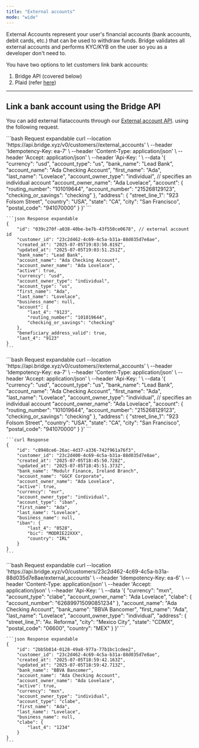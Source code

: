 ```yaml
---
title: "External accounts"
mode: "wide"
---
```


External Accounts represent your user's financial accounts (bank accounts, debit cards, etc.) that can be used to withdraw funds. Bridge validates all external accounts and performs KYC/KYB on the user so you as a developer don't need to.

You have two options to let customers link bank accounts:

1. Bridge API (covered below)
2. Plaid (refer [here](/platform/orchestration/external-accounts/plaid))

---

## **Link a bank account using the Bridge API**

You can add external fiataccounts through our [External account API](/api-reference/external-accounts/create-a-new-external-account). using the following request.

<Tabs>
  <Tab title="US Bank Account">
    ```bash Request expandable
    curl --location 'https://api.bridge.xyz/v0/customers/<customer-id>/external_accounts' \
    --header 'Idempotency-Key: ea-7' \
    --header 'Content-Type: application/json' \
    --header 'Accept: application/json' \
    --header 'Api-Key: <api-key>' \
    --data '{
      "currency": "usd",
      "account_type": "us",
      "bank_name": "Lead Bank",
      "account_name": "Ada Checking Account",
      "first_name": "Ada",
      "last_name": "Lovelace",
      "account_owner_type": "individual", // specifies an individual account
      "account_owner_name": "Ada Lovelace",
      "account": {
        "routing_number": "101019644",
        "account_number": "215268129123",
        "checking_or_savings": "checking"
      },
      "address": {
        "street_line_1": "923 Folsom Street",
        "country": "USA",
        "state": "CA",
        "city": "San Francisco",
        "postal_code": "941070000"
      }
    }'
    ```

    ```json Response expandable
    {
        "id": "039c270f-a038-40be-be7b-43f550ce0678", // external account id
        "customer_id": "23c2d462-4c69-4c5a-b31a-88d035d7e8ae",
        "created_at": "2025-07-05T19:03:50.819Z",
        "updated_at": "2025-07-05T19:03:51.251Z",
        "bank_name": "Lead Bank",
        "account_name": "Ada Checking Account",
        "account_owner_name": "Ada Lovelace",
        "active": true,
        "currency": "usd",
        "account_owner_type": "individual",
        "account_type": "us",
        "first_name": "Ada",
        "last_name": "Lovelace",
        "business_name": null,
        "account": {
            "last_4": "9123",
            "routing_number": "101019644",
            "checking_or_savings": "checking"
        },
        "beneficiary_address_valid": true,
        "last_4": "9123"
    }
    ```
  </Tab>
  <Tab title="SEPA IBAN">
    ```bash Request expandable
    curl --location 'https://api.bridge.xyz/v0/customers/<customer-id>/external_accounts' \
    --header 'Idempotency-Key: ea-7' \
    --header 'Content-Type: application/json' \
    --header 'Accept: application/json' \
    --header 'Api-Key: <api-key>' \
    --data '{
      "currency": "usd",
      "account_type": "us",
      "bank_name": "Lead Bank",
      "account_name": "Ada Checking Account",
      "first_name": "Ada",
      "last_name": "Lovelace",
      "account_owner_type": "individual", // specifies an individual account
      "account_owner_name": "Ada Lovelace",
      "account": {
        "routing_number": "101019644",
        "account_number": "215268129123",
        "checking_or_savings": "checking"
      },
      "address": {
        "street_line_1": "923 Folsom Street",
        "country": "USA",
        "state": "CA",
        "city": "San Francisco",
        "postal_code": "941070000"
      }
    }'
    ```

    ```curl Response
    {
        "id": "c8948ce6-26ac-4d37-a336-742f961a76f3",
        "customer_id": "23c2d400-4c69-4c5a-b31a-88d035d7e8ae",
        "created_at": "2025-07-05T18:45:50.728Z",
        "updated_at": "2025-07-05T18:45:51.373Z",
        "bank_name": "Modulr Finance, Ireland Branch",
        "account_name": "GGCF Corporate",
        "account_owner_name": "Ada Lovelace",
        "active": true,
        "currency": "eur",
        "account_owner_type": "individual",
        "account_type": "iban",
        "first_name": "Ada",
        "last_name": "Lovelace",
        "business_name": null,
        "iban": {
            "last_4": "0528",
            "bic": "MODRIE22XXX",
            "country": "IRL"
        }
    }
    ```
  </Tab>
  <Tab title="MXN CLABE">
    ```bash Request expandable
    curl --location 'https://api.bridge.xyz/v0/customers/23c2d462-4c69-4c5a-b31a-88d035d7e8ae/external_accounts' \
    --header 'Idempotency-Key: ea-6' \
    --header 'Content-Type: application/json' \
    --header 'Accept: application/json' \
    --header 'Api-Key: <api-key>' \
    --data '{
      "currency": "mxn",
      "account_type": "clabe",
      "account_owner_name": "Ada Lovelace",
      "clabe": {
        "account_number": "626899715090851234"
      },
      "account_name": "Ada Checking Account",
      "bank_name": "BBVA Bancomer",
      "first_name": "Ada",
      "last_name": "Lovelace",
      "account_owner_type": "individual",
      "address": {
        "street_line_1": "Av. Reforma",
        "city": "Mexico City",
        "state": "CDMX",
        "postal_code": "06600",
        "country": "MEX"
      }
    }'
    ```

    ```json Response expandable
    {
        "id": "2bb5b814-0128-49a8-977a-77b1bc1cdee2",
        "customer_id": "23c2d462-4c69-4c5a-b31a-88d035d7e8ae",
        "created_at": "2025-07-05T18:59:42.163Z",
        "updated_at": "2025-07-05T18:59:42.713Z",
        "bank_name": "BBVA Bancomer",
        "account_name": "Ada Checking Account",
        "account_owner_name": "Ada Lovelace",
        "active": true,
        "currency": "mxn",
        "account_owner_type": "individual",
        "account_type": "clabe",
        "first_name": "Ada",
        "last_name": "Lovelace",
        "business_name": null,
        "clabe": {
            "last_4": "1234"
        }
    }
    ```
  </Tab>
</Tabs>